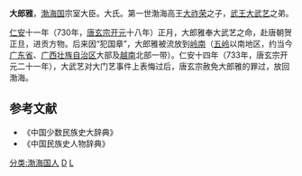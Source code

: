 '''大郎雅'''，[[渤海国|渤海国]]宗室大臣。大氏。第一世渤海高王[[大祚荣|大祚荣]]之子，[[武王|武王]][[大武艺|大武艺]]之弟。

[[仁安_(渤海)|仁安]]十一年（730年，[[唐玄宗|唐玄宗]][[开元|开元]]十八年）正月，大郎雅奉大武艺之命，赴唐朝贺正旦，进贡方物。后来因“犯国章”，大郎雅被流放到[[岭南|岭南]]（[[五岭|五岭]]以南地区，约当今[[广东省|广东省]]、[[广西壮族自治区|广西壮族自治区]]大部及[[越南|越南]]北部一带）。仁安十四年（733年，唐玄宗开元二十一年），大武艺对大门艺事件上表悔过后，唐玄宗赦免大郎雅的罪过，放回渤海。

==参考文献==
* 《中国少数民族史大辞典》
* 《中国民族史人物辞典》

[[分类:渤海国人|分类:渤海国人]]
[[分类:唐朝官员|D]]
[[分类:大姓|L]]